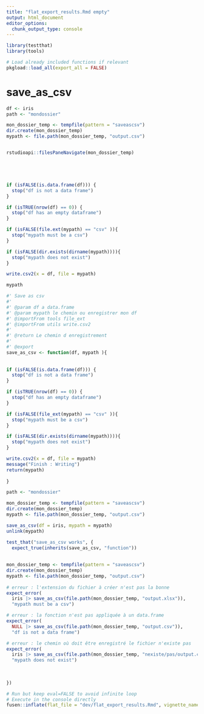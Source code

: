 ```yaml
---
title: "flat_export_results.Rmd empty"
output: html_document
editor_options: 
  chunk_output_type: console
---
```


```r
library(testthat)
library(tools)
```

```r
# Load already included functions if relevant
pkgload::load_all(export_all = FALSE)
```


# save_as_csv

```r


df <- iris
path <- "mondossier"

mon_dossier_temp <- tempfile(pattern = "saveascsv")
dir.create(mon_dossier_temp)
mypath <- file.path(mon_dossier_temp, "output.csv")


rstudioapi::filesPaneNavigate(mon_dossier_temp)





if (isFALSE(is.data.frame(df))) {
  stop("df is not a data frame")
}

if (isTRUE(nrow(df) == 0)) {
  stop("df has an empty dataframe")
}

if (isFALSE(file.ext(mypath) == "csv" )){
  stop("mypath must be a csv")
}

if (isFALSE(dir.exists(dirname(mypath)))){
  stop("mypath does not exist")
}

write.csv2(x = df, file = mypath)

mypath


```


    
```r
#' Save as csv
#' 
#' @param df a data.frame
#' @param mypath le chemin ou enregistrer mon df
#' @importFrom tools file_ext
#' @importFrom utils write.csv2
#' 
#' @return Le chemin d enregistrement
#' 
#' @export
save_as_csv <- function(df, mypath ){
    
  
if (isFALSE(is.data.frame(df))) {
  stop("df is not a data frame")
}

if (isTRUE(nrow(df) == 0)) {
  stop("df has an empty dataframe")
}

if (isFALSE(file_ext(mypath) == "csv" )){
  stop("mypath must be a csv")
}

if (isFALSE(dir.exists(dirname(mypath)))){
  stop("mypath does not exist")
}

write.csv2(x = df, file = mypath)
message("Finish : Writing")
return(mypath)
  
}
```
  
```r

path <- "mondossier"

mon_dossier_temp <- tempfile(pattern = "saveascsv")
dir.create(mon_dossier_temp)
mypath <- file.path(mon_dossier_temp, "output.csv")

save_as_csv(df = iris, mypath = mypath)
unlink(mypath)
```
  
```r
test_that("save_as_csv works", {
  expect_true(inherits(save_as_csv, "function")) 
  
  
mon_dossier_temp <- tempfile(pattern = "saveascsv")
dir.create(mon_dossier_temp)
mypath <- file.path(mon_dossier_temp, "output.csv")
  
# erreur : l'extension du fichier à créer n'est pas la bonne
expect_error(
  iris |> save_as_csv(file.path(mon_dossier_temp, "output.xlsx")),
  "mypath must be a csv")

# erreur : la fonction n'est pas appliquée à un data.frame
expect_error(
  NULL |> save_as_csv(file.path(mon_dossier_temp, "output.csv")),
  "df is not a data frame")

# erreur : le chemin où doit être enregistré le fichier n'existe pas
expect_error(
  iris |> save_as_csv(file.path(mon_dossier_temp, "nexiste/pas/output.csv")),
  "mypath does not exist")
  
  
  
})
```
  



```r
# Run but keep eval=FALSE to avoid infinite loop
# Execute in the console directly
fusen::inflate(flat_file = "dev/flat_export_results.Rmd", vignette_name = "Exporter les résultats", open_vignette = FALSE, overwrite = TRUE)
```

